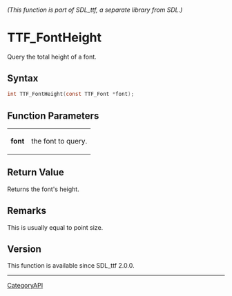 ====== (This function is part of SDL_ttf, a separate library from SDL.) ======
= TTF_FontHeight =

Query the total height of a font.

== Syntax ==

<syntaxhighlight lang='c'>
int TTF_FontHeight(const TTF_Font *font);
</syntaxhighlight>

== Function Parameters ==

{|
|'''font'''
|the font to query.
|}

== Return Value ==

Returns the font's height.

== Remarks ==

This is usually equal to point size.

== Version ==

This function is available since SDL_ttf 2.0.0.

----
[[CategoryAPI]]


